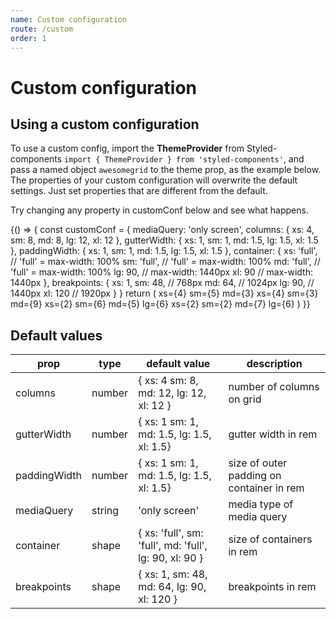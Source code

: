 ```yaml
---
name: Custom configuration
route: /custom
order: 1
---
```


# Custom configuration

## Using a custom configuration

To use a custom config, import the **ThemeProvider** 
from Styled-components ```import { ThemeProvider } from 'styled-components'```, 
and pass a named object ```awesomegrid``` to the theme prop, as the example below.
The properties of your custom configuration will overwrite the default settings. Just set properties that are different from the default.

Try changing any property in customConf below and see what happens.

<Playground>
{() => {
  const customConf = {
  mediaQuery: 'only screen',
  columns: {
    xs: 4,
    sm: 8,
    md: 8,
    lg: 12,
    xl: 12
  },
  gutterWidth: {
    xs: 1,
    sm: 1,
    md: 1.5,
    lg: 1.5,
    xl: 1.5
  },
  paddingWidth: {
    xs: 1,
    sm: 1,
    md: 1.5,
    lg: 1.5,
    xl: 1.5
  },
  container: {
    xs: 'full', // 'full' = max-width: 100%
    sm: 'full', // 'full' = max-width: 100%
    md: 'full', // 'full' = max-width: 100%
    lg: 90, // max-width: 1440px
    xl: 90 // max-width: 1440px
  },
  breakpoints: {
    xs: 1,
    sm: 48, // 768px
    md: 64, // 1024px
    lg: 90, // 1440px
    xl: 120 // 1920px
  }
}
  return (
    <ThemeProvider theme={{awesomegrid: customConf}}>
      <Container>
        <Row>
          <ScreenBadge />
          <Col debug xs={4} sm={5} md={3}>
            <span role="img" aria-label="so cool">
              xs={4} sm={5} md={3}
            </span>
          </Col>
          <Col debug xs={4} sm={3} md={5}>
            <span role="img" aria-label="so cool">
              xs={4} sm={3} md={9}
            </span>
          </Col>
        </Row>
        <Row>
          <Col debug xs={2} sm={6} md={5} lg={6}>
            xs={2} sm={6} md={5} lg={6}
          </Col>
          <Col debug xs={2} sm={2} md={3} lg={6}>
            xs={2} sm={2} md={7} lg={6}
          </Col>
        </Row>
      </Container>
    </ThemeProvider>
    )
  }}
</Playground>


## Default values

| prop         | type   | default value                                          | description                               |
|--------------|--------|--------------------------------------------------------|-------------------------------------------|
| columns      | number | { xs: 4 sm: 8, md: 12, lg: 12, xl: 12 }                | number of columns on grid                 |
| gutterWidth  | number | { xs: 1 sm: 1, md: 1.5, lg: 1.5, xl: 1.5}              | gutter width in rem                       |
| paddingWidth | number | { xs: 1 sm: 1, md: 1.5, lg: 1.5, xl: 1.5}              | size of outer padding on container in rem |
| mediaQuery   | string | 'only screen'                                          | media type of media query                 |
| container    | shape  | { xs: 'full', sm: 'full', md: 'full', lg: 90, xl: 90 } | size of containers in rem                 |
| breakpoints  | shape  | { xs: 1, sm: 48, md: 64, lg: 90, xl: 120 }             | breakpoints in rem                        |